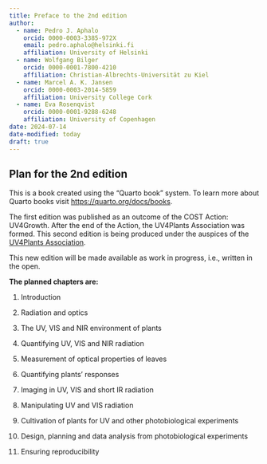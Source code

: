 ```yaml
---
title: Preface to the 2nd edition
author:
  - name: Pedro J. Aphalo
    orcid: 0000-0003-3385-972X
    email: pedro.aphalo@helsinki.fi
    affiliation: University of Helsinki
  - name: Wolfgang Bilger
    orcid: 0000-0001-7800-4210
    affiliation: Christian-Albrechts-Universität zu Kiel
  - name: Marcel A. K. Jansen
    orcid: 0000-0003-2014-5859
    affiliation: University College Cork
  - name: Eva Rosenqvist
    orcid: 0000-0001-9288-6248
    affiliation: University of Copenhagen
date: 2024-07-14
date-modified: today
draft: true
---
```


## Plan for the 2nd edition {.unnumbered}

::: callout-note
This is a book created using the "Quarto book" system. To learn more about Quarto books visit <https://quarto.org/docs/books>.
:::

The first edition was published as an outcome of the COST Action: UV4Growth. After the end of the Action, the UV4Plants Association was formed. This second edition is being produced under the auspices of the [UV4Plants Association](https://www.uv4plants.org/).

This new edition will be made available as work in progress, i.e., written in the open.

**The planned chapters are:**

1.  Introduction

2.  Radiation and optics

3.  The UV, VIS and NIR environment of plants

4.  Quantifying UV, VIS and NIR radiation

5.  Measurement of optical properties of leaves

3.  Quantifying plants' responses 

7.  Imaging in UV, VIS and short IR radiation

6.  Manipulating UV and VIS radiation

8.  Cultivation of plants for UV and other photobiological experiments

9.  Design, planning and data analysis from photobiological experiments

10. Ensuring reproducibility

